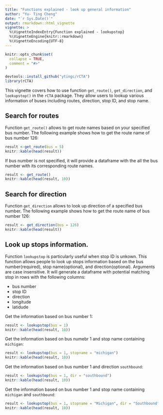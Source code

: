 ```yaml
---
title: "Functions explained - look up general information"
author: "Yu- Ting Cheng"
date: "`r Sys.Date()`"
output: rmarkdown::html_vignette
vignette: >
  %\VignetteIndexEntry{Function explained - lookupstop}
  %\VignetteEngine{knitr::rmarkdown}
  %\VignetteEncoding{UTF-8}
---
```


```r
knitr::opts_chunk$set(
  collapse = TRUE,
  comment = "#>"
)
```
```r
devtools::install_github("ytingc/rCTA")
library(rCTA)

```
This vignette covers how to use function `get_route()`, `get_direction`, and `lookupstop()` in the `rCTA` package. They allow users to lookup various information of buses including routes, direction, stop ID, and stop name. 

## Search for routes

Function `get_route()` allows to get route names based on your specified bus number. The following example shows how to get the route name of bus number 126:
```r
result <-get_route(bus = 5)
knitr::kable(head(result))
```

If bus number is not specified, it will provide a dataframe with the all the bus number with its corresponding route names.


```r
result <- get_route()
knitr::kable(head(result, 10))
```



## Search for direction

Function `get_direction` allows to look up direction of a specified bus number. The following example shows how to get the route name of bus number 126:

```r
result <- get_direction(bus = 126)
knitr::kable(head(result))

```

## Look up stops information. 

Function `lookupstop` is particularly useful when stop ID is unkown. This function allows people to look up stops information based on the bus number(required), stop name(optional), and direction(optional). Arguments are case insensitive. It will generate a dataframe with potential matching stop in rows with the following columns:

* bus number
* stop ID
* direction
* longitude 
* latidude 

Get the information based on bus number 1:
```r
result <- lookupstop(bus = 1)
knitr::kable(head(result, 10))
```

Get the information based on bus numebr 1 and stop name containing `michigan`:

```r
result <- lookupstop(bus = 1, stopname = "michigan")
knitr::kable(head(result, 10))
```

Get the information based on bus number 1 and direction `southbound`:
```r
result <- lookupstop(bus = 1, dir = "southbound")
knitr::kable(head(result, 10))
```


Get the information based on bus number 1 and stop name containing `michigan` and `southbound`:
```r
result <- lookupstop(bus = 1, stopname = "Michigan", dir = "Southbound")
knitr::kable(head(result, 10))
```

